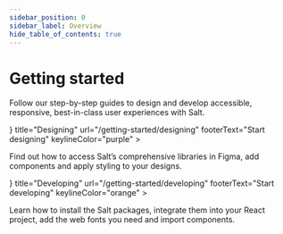```yaml
---
sidebar_position: 0
sidebar_label: Overview
hide_table_of_contents: true
---
```



# Getting started

<Content>

Follow our step-by-step guides to design and develop accessible, responsive, best-in-class user experiences with Salt.

<OverviewCards>
  <OverviewCard
    icon={<DesignIcon />}
    title="Designing"
    url="/getting-started/designing"
    footerText="Start designing"
    keylineColor="purple"
    >

Find out how to access Salt’s comprehensive libraries in Figma, add
components and apply styling to your designs.

  </OverviewCard>
  <OverviewCard
    icon={<DevelopIcon />}
    title="Developing"
    url="/getting-started/developing"
    footerText="Start developing"
    keylineColor="orange"
  >

Learn how to install the Salt packages, integrate them into your React
project, add the web fonts you need and import components.

  </OverviewCard>
</OverviewCards>

</Content>
